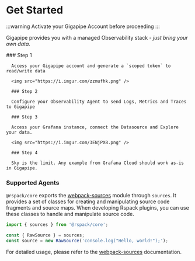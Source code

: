 
# Get Started

:::warning Activate your Gigapipe Account before proceeding
:::

Gigapipe provides you with a managed Observability stack - _just bring your own data_.

<Steps>
      ### Step 1

      Access your Gigapipe account and generate a `scoped token` to read/write data

      <img src="https://i.imgur.com/zzmufhk.png" />

      ### Step 2

      Configure your Observability Agent to send Logs, Metrics and Traces to Gigapipe

      ### Step 3

      Access your Grafana instance, connect the Datasource and Explore your data.

      <img src="https://i.imgur.com/3ENjPX8.png" />

      ### Step 4

      Sky is the limit. Any example from Grafana Cloud should work as-is in Gigapipe.

</Steps>

### Supported Agents

`@rspack/core` exports the [webpack-sources](https://github.com/webpack/webpack-sources) module through `sources`. It provides a set of classes for creating and manipulating source code fragments and source maps. When developing Rspack plugins, you can use these classes to handle and manipulate source code.

```js
import { sources } from '@rspack/core';

const { RawSource } = sources;
const source = new RawSource('console.log("Hello, world!");');
```

For detailed usage, please refer to the [webpack-sources](https://github.com/webpack/webpack-sources) documentation.


